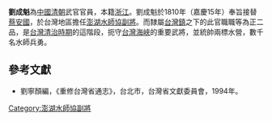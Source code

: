 '''劉成魁'''為[[中國|中國]][[清朝|清朝]]武官官員，本籍[[浙江|浙江]]。劉成魁於1810年（嘉慶15年）奉旨接替[[蔡安國|蔡安國]]，於台灣地區擔任[[澎湖水師協|澎湖水師協]][[副將|副將]]。而隸屬[[台灣鎮|台灣鎮]]之下的此官職職等為正二品，是[[台灣清治時期|台灣清治時期]]的這階段，扼守[[台灣海峽|台灣海峽]]的重要武將，並統帥兩標水營，數千名水師兵勇。
{{start box}}
{{s-before|[[蔡安國|蔡安國]]}}
{{s-title|[[澎湖水師協|澎湖水師協]][[副將|副將]]|1810年上任}}
{{s-after|[[李文瀾|李文瀾]]}}
{{end box}}

==參考文獻==
*劉寧顏編，《重修台灣省通志》，台北市，台灣省文獻委員會，1994年。

[[Category:澎湖水師協副將|Category:澎湖水師協副將]]